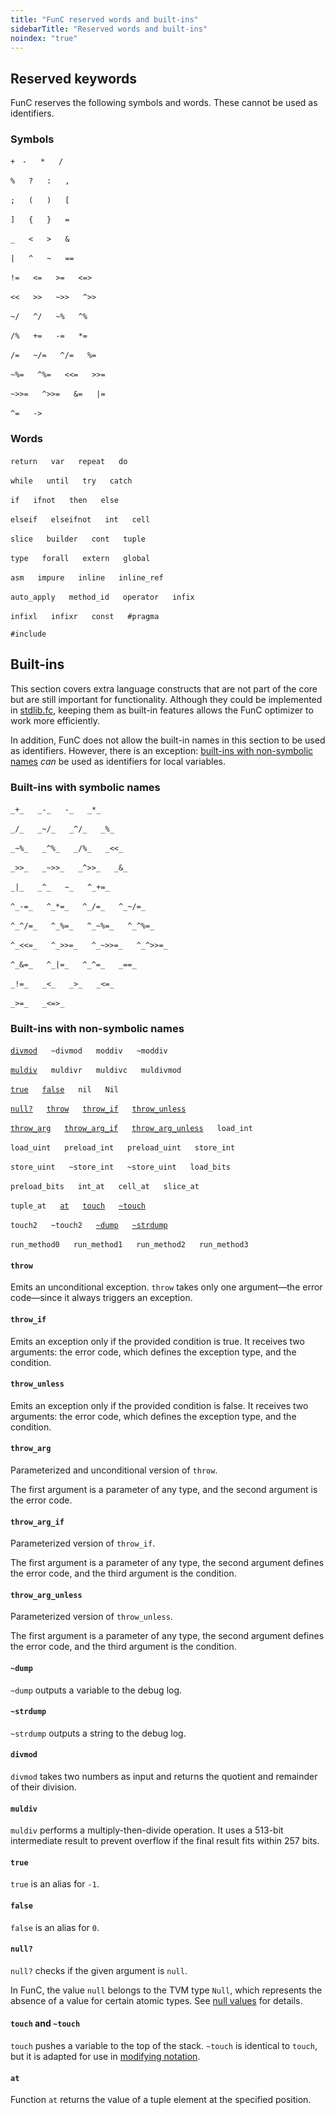 ```yaml
---
title: "FunC reserved words and built-ins"
sidebarTitle: "Reserved words and built-ins"
noindex: "true"
---
```



## Reserved keywords

FunC reserves the following symbols and words. These cannot be used as identifiers.

### Symbols

`+`   `-`   `*`   `/`

`%`   `?`   `:`   `,`

`;`   `(`   `)`   `[`

`]`   `{`   `}`   `=`

`_`   `<`   `>`   `&`

`|`   `^`   `~`   `==`

`!=`   `<=`   `>=`   `<=>`

`<<`   `>>`   `~>>`   `^>>`

`~/`   `^/`   `~%`   `^%`

`/%`   `+=`   `-=`   `*=`

`/=`   `~/=`   `^/=`   `%=`

`~%=`   `^%=`   `<<=`   `>>=`

`~>>=`   `^>>=`   `&=`   `|=`

`^=`   `->`

### Words

`return`   `var`   `repeat`   `do`

`while`   `until`   `try`   `catch`

`if`   `ifnot`   `then`   `else`

`elseif`   `elseifnot`   `int`   `cell`

`slice`   `builder`   `cont`   `tuple`

`type`   `forall`   `extern`   `global`

`asm`   `impure`   `inline`   `inline_ref`

`auto_apply`   `method_id`   `operator`   `infix`

`infixl`   `infixr`   `const`   `#pragma`

`#include`

## Built-ins

This section covers extra language constructs that are not part of the core but are still important for functionality. Although they could be implemented in [stdlib.fc](/languages/func/stdlib), keeping them as built-in features allows the FunC optimizer to work more efficiently.

In addition, FunC does not allow the built-in names in this section to be used as identifiers. However, there is an exception: [built-ins with non-symbolic names](#built-ins-with-non-symbolic-names) _can_ be used as identifiers for local variables.

### Built-ins with symbolic names

`_+_`   `_-_`   `-_`   `_*_`

`_/_`   `_~/_`   `_^/_`   `_%_`

`_~%_`   `_^%_`   `_/%_`   `_<<_`

`_>>_`   `_~>>_`   `_^>>_`   `_&_`

`_|_`   `_^_`   `~_`   `^_+=_`

`^_-=_`   `^_*=_`   `^_/=_`   `^_~/=_`

`^_^/=_`   `^_%=_`   `^_~%=_`   `^_^%=_`

`^_<<=_`   `^_>>=_`   `^_~>>=_`   `^_^>>=_`

`^_&=_`   `^_|=_`   `^_^=_`   `_==_`

`_!=_`   `_<_`   `_>_`   `_<=_`

`_>=_`   `_<=>_`

### Built-ins with non-symbolic names

[`divmod`](#divmod)   `~divmod`   `moddiv`   `~moddiv`

[`muldiv`](#muldiv)   `muldivr`   `muldivc`   `muldivmod`

[`true`](#true)   [`false`](#false)   `nil`   `Nil`

[`null?`](#null%3F)   [`throw`](#throw)   [`throw_if`](#throw-if)   [`throw_unless`](#throw-unless)

[`throw_arg`](#throw-arg)   [`throw_arg_if`](#throw-arg-if)   [`throw_arg_unless`](#throw-arg-unless)   `load_int`

`load_uint`   `preload_int`   `preload_uint`   `store_int`

`store_uint`   `~store_int`   `~store_uint`   `load_bits`

`preload_bits`   `int_at`   `cell_at`   `slice_at`

`tuple_at`   [`at`](#at)   [`touch`](#touch-and-touch)   [`~touch`](#touch-and-touch)

`touch2`   `~touch2`   [`~dump`](#dump)   [`~strdump`](#strdump)

`run_method0`   `run_method1`   `run_method2`   `run_method3`

#### `throw`

Emits an unconditional exception. `throw` takes only one argument—the error code—since it always triggers an exception.

#### `throw_if`

Emits an exception only if the provided condition is true. It receives two arguments: the error code, which defines the exception type, and the condition.

#### `throw_unless`

Emits an exception only if the provided condition is false. It receives two arguments: the error code, which defines the exception type, and the condition.

#### `throw_arg`

Parameterized and unconditional version of `throw`.

The first argument is a parameter of any type, and the second argument is the error code.

#### `throw_arg_if`

Parameterized version of `throw_if`.

The first argument is a parameter of any type, the second argument defines the error code, and the third argument is the condition.

#### `throw_arg_unless`

Parameterized version of `throw_unless`.

The first argument is a parameter of any type, the second argument defines the error code, and the third argument is the condition.

#### `~dump`

`~dump` outputs a variable to the debug log.

#### `~strdump`

`~strdump` outputs a string to the debug log.

#### `divmod`

`divmod` takes two numbers as input and returns the quotient and remainder of their division.

#### `muldiv`

`muldiv` performs a multiply-then-divide operation. It uses a 513-bit intermediate result to prevent overflow if the final result fits within 257 bits.

#### `true`

`true` is an alias for `-1`.

#### `false`

`false` is an alias for `0`.

#### `null?`

`null?` checks if the given argument is `null`.

In FunC, the value `null` belongs to the TVM type `Null`, which represents the absence of a value for certain atomic types. See [null values](/languages/func/types#null-values) for details.

#### `touch` and `~touch`

`touch` pushes a variable to the top of the stack. `~touch` is identical to `touch`, but it is adapted for use in [modifying notation](/languages/func/expressions#modifying-notation).

#### `at`

Function `at` returns the value of a tuple element at the specified position.
